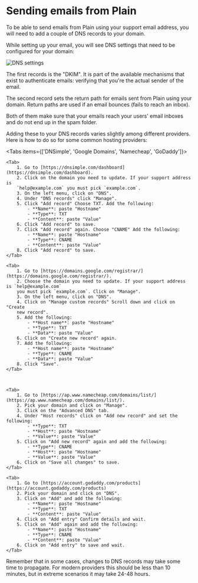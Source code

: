 

# Sending emails from Plain

To be able to send emails from Plain using your support email
address, you will need to add a couple of DNS records to your domain.

While setting up your email, you will see DNS settings that need to be
configured for your domain:

<ImageContainer>![DNS settings](/images/email-setup/email-setup-4.png)</ImageContainer>

The first records is the "DKIM". It is part of the available mechanisms that exist to authenticate
emails: verifying that you're the actual sender of the email.

The second record sets the return path for emails sent from Plain using your domain.
Return paths are used if an email bounces (fails to reach an inbox).

Both of them make sure that your emails reach your users' email inboxes
and do not end up in the spam folder.

Adding these to your DNS records varies slightly among different
providers. Here is how to do so for some common hosting providers:

<Tabs items={['DNSimple', 'Google Domains',  'Namecheap', 'GoDaddy']}>

    <Tab>
        1. Go to [https://dnsimple.com/dashboard](https://dnsimple.com/dashboard).
        2. Click on the domain you need to update. If your support address is
        `help@example.com` you must pick `example.com`.
        3. On the left menu, click on "DNS".
        4. Under "DNS records" click "Manage".
        5. Click "Add record" Choose TXT. Add the following:
            - **Name**: paste "Hostname"
            - **Type**: TXT
            - **Content**: paste "Value"
        6. Click "Add record" to save.
        7. Click "Add record" again. Choose "CNAME" Add the following:
            - **Name**: paste "Hostname"
            - **Type**: CNAME
            - **Content**: paste "Value"
        8. Click "Add record" to save.
    </Tab>

    <Tab>
        1. Go to [https://domains.google.com/registrar/](https://domains.google.com/registrar/).
        2. Choose the domain you need to update. If your support address is `help@example.com`
        you must pick `example.com`. Click on "Manage".
        3. On the left menu, click on "DNS".
        4. Click on "Manage custom records" Scroll down and click on "Create
        new record".
        5. Add the following:
            - **Host name**: paste "Hostname"
            - **Type**: TXT
            - **Data**: paste "Value"
        6. Click on "Create new record" again.
        7. Add the following:
            - **Host name**: paste "Hostname"
            - **Type**: CNAME
            - **Data**: paste "Value"
        8. Click "Save".
    </Tab>



    <Tab>
        1. Go to [https://ap.www.namecheap.com/domains/list/](https://ap.www.namecheap.com/domains/list/).
        2. Pick your domain and click on "Manage".
        3. Click on the "Advanced DNS" tab.
        4. Under "Host records" click on "Add new record" and set the following:
            - **Type**: TXT
            - **Host**: paste "Hostname"
            - **Value**: paste "Value"
        5. Click on "Add new record" again and add the following:
            - **Type**: CNAME
            - **Host**: paste "Hostname"
            - **Value**: paste "Value"
        6. Click on "Save all changes" to save.
    </Tab>

    <Tab>
        1. Go to [https://account.godaddy.com/products](https://account.godaddy.com/products)
        2. Pick your domain and click on "DNS".
        3. Click on "Add" and add the following:
            - **Name**: paste "Hostname"
            - **Type**: TXT
            - **Content**: paste "Value"
        4. Click on "Add entry" Confirm details and wait.
        5. Click on "Add" again and add the following:
            - **Name**: paste "Hostname"
            - **Type**: CNAME
            - **Content**: paste "Value"
        6. Click on "Add entry" to save and wait.
    </Tab>

</Tabs>

Remember that in some cases, changes to DNS records may take some time
to propagate. For modern providers this should be less than 10 minutes,
but in extreme scenarios it may take 24-48 hours.
